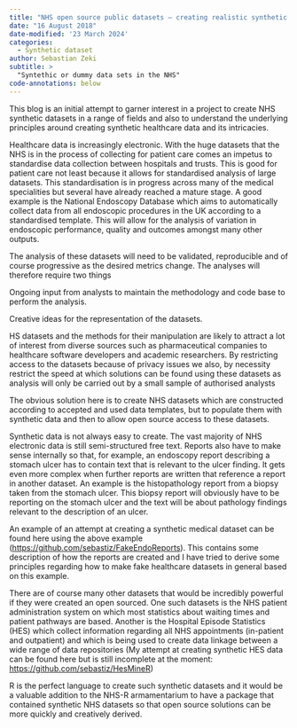 ```yaml
---
title: "NHS open source public datasets – creating realistic synthetic datasets"
date: "16 August 2018"
date-modified: '23 March 2024'
categories:
  - Synthetic dataset
author: Sebastian Zeki
subtitle: >
  "Syntethic or dummy data sets in the NHS"
code-annotations: below
---
```


This blog is an initial attempt to garner interest in a project to create NHS synthetic datasets in a range of fields and also to understand the underlying principles around creating synthetic healthcare data and its intricacies.

Healthcare data is increasingly electronic. With the huge datasets that the NHS is in the process of collecting for patient care comes an impetus to standardise data collection between hospitals and trusts. This is good for patient care not least because it allows for standardised analysis of large datasets. This standardisation is in progress across many of the medical specialities but several have already reached a mature stage. A good example is the National Endoscopy Database which aims to automatically collect data from all endoscopic procedures in the UK according to a standardised template. This will allow for the analysis of variation in endoscopic performance, quality and outcomes amongst many other outputs.

The analysis of these datasets will need to be validated, reproducible and of course progressive as the desired metrics change. The analyses will therefore require two things

Ongoing input from analysts to maintain the methodology and code base to perform the analysis.

Creative ideas for the representation of the datasets.

HS datasets and the methods for their manipulation are likely to attract a lot of interest from diverse sources such as pharmaceutical companies to healthcare software developers and academic researchers. By restricting access to the datasets because of privacy issues we also, by necessity restrict the speed at which solutions can be found using these datasets as analysis will only be carried out by a small sample of authorised analysts

The obvious solution here is to create NHS datasets which are constructed according to accepted and used data templates, but to populate them with synthetic data and then to allow open source access to these datasets.

Synthetic data is not always easy to create. The vast majority of NHS electronic data is still semi-structured free text. Reports also have to make sense internally so that, for example, an endoscopy report describing a stomach ulcer has to contain text that is relevant to the ulcer finding. It gets even more complex when further reports are written that reference a report in another dataset. An example is the histopathology report from a biopsy taken from the stomach ulcer. This biopsy report will obviously have to be reporting on the stomach ulcer and the text will be about pathology findings relevant to the description of an ulcer.

An example of an attempt at creating a synthetic medical dataset can be found here using the above example ([https://github.com/sebastiz/FakeEndoReports](https://github.com/sebastiz/FakeEndoReports)). This contains some description of how the reports are created and I have tried to derive some principles regarding how to make fake healthcare datasets in general based on this example.

There are of course many other datasets that would be incredibly powerful if they were created an open sourced. One such datasets is the NHS patient administration system on which most statistics about waiting times and patient pathways are based. Another is the Hospital Episode Statistics (HES) which collect information regarding all NHS appointments (in-patient and outpatient) and which is being used to create data linkage between a wide range of data repositories (My attempt at creating synthetic HES data can be found here but is still incomplete at the moment: [https://github.com/sebastiz/HesMineR](https://github.com/sebastiz/HesMineR))

R is the perfect language to create such synthetic datasets and it would be a valuable addition to the NHS-R armamentarium to have a package that contained synthetic NHS datasets so that open source solutions can be more quickly and creatively derived.
